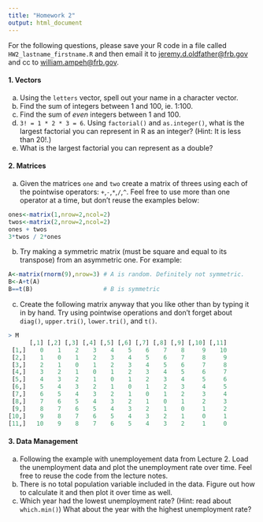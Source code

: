 ```yaml
---
title: "Homework 2"
output: html_document
---
```



For the following questions, please save your R code in a file called `HW2_lastname_firstname.R` and then email it to [jeremy.d.oldfather@frb.gov](mailto:jeremy.d.oldfather@frb.gov) and cc to [william.ampeh@frb.gov](mailto:william.ampeh@frb.gov).

#### 1. Vectors

a.  Using the `letters` vector, spell out your name in a character vector.
b.  Find the sum of integers between 1 and 100, ie. 1:100.
c.  Find the sum of *even* integers between 1 and 100. 
d.  `3! = 1 * 2 * 3 = 6`. Using `factorial()` and `as.integer()`, what is the largest factorial you can represent in R as an integer? (Hint: It is less than 20!.) 
e.  What is the largest factorial you can represent as a double?

#### 2. Matrices

a.  Given the matrices `one` and `two` create a matrix of threes using each of the pointwise operators: `+`,`-`,`*`,`/`,`^`. Feel free to use more than one operator at a time, but don't reuse the examples below:

```r
ones<-matrix(1,nrow=2,ncol=2)
twos<-matrix(2,nrow=2,ncol=2)
ones + twos
3*twos / 2*ones
```

b.  Try making a symmetric matrix (must be square and equal to its transpose) from an asymmetric one. For example:
```r
A<-matrix(rnorm(9),nrow=3) # A is random. Definitely not symmetric.
B<-A+t(A)
B==t(B)                    # B is symmetric 
```
c.  Create the following matrix anyway that you like other than by typing it in by hand. Try using pointwise operations and don't forget about `diag()`, `upper.tri()`, `lower.tri()`, and `t()`.

```r
> M
      [,1] [,2] [,3] [,4] [,5] [,6] [,7] [,8] [,9] [,10] [,11]
 [1,]    0    1    2    3    4    5    6    7    8     9    10
 [2,]    1    0    1    2    3    4    5    6    7     8     9
 [3,]    2    1    0    1    2    3    4    5    6     7     8
 [4,]    3    2    1    0    1    2    3    4    5     6     7
 [5,]    4    3    2    1    0    1    2    3    4     5     6
 [6,]    5    4    3    2    1    0    1    2    3     4     5
 [7,]    6    5    4    3    2    1    0    1    2     3     4
 [8,]    7    6    5    4    3    2    1    0    1     2     3
 [9,]    8    7    6    5    4    3    2    1    0     1     2
[10,]    9    8    7    6    5    4    3    2    1     0     1
[11,]   10    9    8    7    6    5    4    3    2     1     0
```

#### 3. Data Management

a. Following the example with unemployement data from Lecture 2. Load the unemployment data and plot the unemployment rate over time. Feel free to reuse the code from the lecture notes.
b. There is no total population variable included in the data. Figure out how to calculate it and then plot it over time as well.
c. Which year had the lowest unemployment rate? (Hint: read about `which.min()`) What about the year with the highest unemployment rate?
